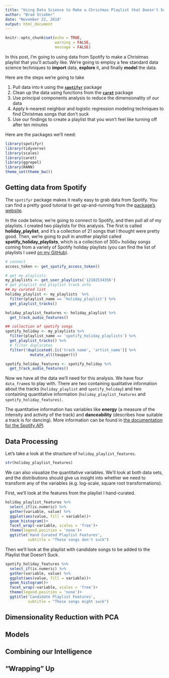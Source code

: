 ```yaml
---
title: "Using Data Science to Make a Christmas Playlist that Doesn't Suck"
author: "Brad Stieber"
date: "November 22, 2018"
output: html_document
---
```


```r
knitr::opts_chunk$set(echo = TRUE,
                      warning = FALSE,
                      message = FALSE)
```

In this post, I'm going to using data from Spotify to make a Christmas playlist that you'll actually like. We're going to employ a few standard data science techniques to __import__ data, __explore__ it, and finally __model__ the data.

Here are the steps we're going to take

1. Pull data into `R` using the [__`spotifyr`__](https://www.rcharlie.com/spotifyr/) package
1. Clean up the data using functions from the [__`caret`__](http://caret.r-forge.r-project.org/) package
1. Use principal components analysis to reduce the dimensionality of our data
1. Apply k-nearest neighbor and logistic regression modeling techniques to find Christmas songs that don't suck
1. Use our findings to create a playlist that you won't feel like turning off after ten minutes

Here are the packages we'll need:

```r
library(spotifyr)
library(tidyverse)
library(scales)
library(caret)
library(ggrepel)
library(RANN)
theme_set(theme_bw())
```


## Getting data from Spotify

The `spotifyr` package makes it really easy to grab data from Spotify. You can find a pretty good tutorial to get up-and-running from the [package's website](https://www.rcharlie.com/spotifyr/).

In the code below, we're going to connect to Spotify, and then pull all of my playlists. I created two playlists for this analysis. The first is called __holiday_playlist__, and it's a collection of 21 songs that I thought were pretty good. Then, we're going to pull in another playlist called __spotify_holiday_playlists__, which is a collection of 300+ holiday songs coming from a variety of Spotify holiday playlists (you can find the list of playlists I used [on my GitHub](https://github.com/bgstieber/files_for_blog/blob/master/make-christmas-playlist/spotify_playlists.txt)).

```r
# connect
access_token <- get_spotify_access_token()
```

```r
# get my playlists
my_playlists <- get_user_playlists('12102534356') 
# get playlist and playlist track info
## my curated list
holiday_playlist <- my_playlists  %>%
  filter(playlist_name == 'holiday_playlist') %>%
  get_playlist_tracks()

holiday_playlist_features <- holiday_playlist %>%
  get_track_audio_features()

## collection of spotify songs
spotify_holiday <- my_playlists %>%
  filter(playlist_name == 'spotify_holiday_playlists') %>%
  get_playlist_tracks() %>%
  # filter duplicates
  filter(!duplicated(.[c('track_name', 'artist_name')] %>%
           mutate_all(toupper)))

spotify_holiday_features <- spotify_holiday %>%
  get_track_audio_features()
```

Now we have all the data we'll need for this analysis. We have four `data_frame`s to play with. There are two containing qualitative information about the tracks (`holiday_playlist` and `spotify_holiday`) and two containing quantitative information (`holiday_playlist_features` and `spotify_holiday_features)`. 

The quantitative information has variables like __energy__ (a measure of the intensity and activity of the track) and __danceability__ (describes how suitable a track is for dancing). More information can be found in [the documentation for the Spotify API](https://developer.spotify.com/documentation/web-api/reference/tracks/get-audio-features/).

## Data Processing

Let's take a look at the structure of `holiday_playlist_features`.

```r
str(holiday_playlist_features)
```

We can also visualize the quantitative variables. We'll look at both data sets, and the distributions should give us insight into whether we need to transform any of the variables (e.g. log-scale, square root transformations).

First, we'll look at the features from the playlist I hand-curated.

```r
holiday_playlist_features %>%
  select_if(is.numeric) %>%
  gather(variable, value) %>%
  ggplot(aes(value, fill = variable))+
  geom_histogram()+
  facet_wrap(~variable, scales = 'free')+
  theme(legend.position = 'none')+
  ggtitle('Hand Curated Playlist Features',
          subtitle = "These songs don't suck")
```

Then we'll look at the playlist with candidate songs to be added to the Playlist that Doesn't Suck.

```r
spotify_holiday_features %>%
  select_if(is.numeric) %>%
  gather(variable, value) %>%
  ggplot(aes(value, fill = variable))+
  geom_histogram()+
  facet_wrap(~variable, scales = 'free')+
  theme(legend.position = 'none')+
  ggtitle('Candidate Playlist Features',
          subtitle = "These songs might suck")
```


## Dimensionality Reduction with PCA

## Models

## Combining our Intelligence

## "Wrapping" Up

